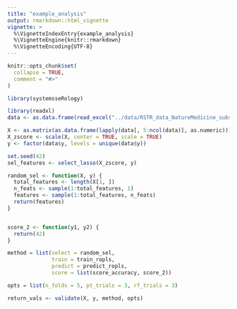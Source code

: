 ```yaml
---
title: "example_analysis"
output: rmarkdown::html_vignette
vignette: >
  %\VignetteIndexEntry{example_analysis}
  %\VignetteEngine{knitr::rmarkdown}
  %\VignetteEncoding{UTF-8}
---
```


```r
knitr::opts_chunk$set(
  collapse = TRUE,
  comment = "#>"
)
```

```r
library(systemsseRology)
```

```r
library(readxl)
data <- as.data.frame(read_excel("../data/RSTR_data_NatureMedicine_subset.xlsx"))

X <- as.matrix(as.data.frame(lapply(data[, 5:ncol(data)], as.numeric)))
X_zscore <- scale(X, center = TRUE, scale = TRUE)
y <- factor(data$y, levels = unique(data$y))
```

```r
set.seed(42)
sel_features <- select_lasso(X_zscore, y)
```

```r
random_sel <- function(X, y) {
  total_features <- length(X[1, ])
  n_feats <- sample(1:total_features, 1)
  features <- sample(1:total_features, n_feats)
  return(features)
}


score_2 <- function(y1, y2) {
  return(42)
}

method = list(select = random_sel,
              train = train_ropls,
              predict = predict_ropls,
              score = list(score_accuracy, score_2))

opts = list(n_folds = 5, pt_trials = 3, rf_trials = 3)

return_vals <- validate(X, y, method, opts)
```


